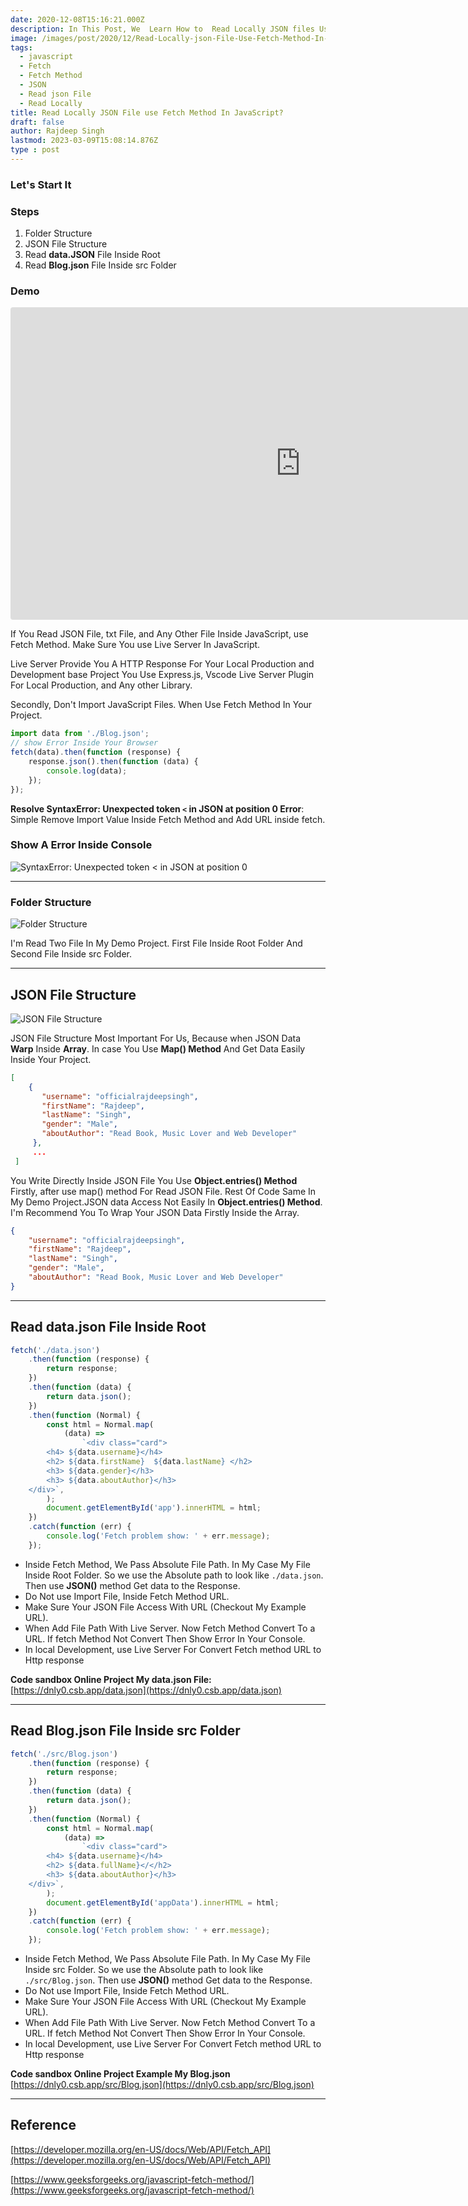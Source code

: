 ```yaml
---
date: 2020-12-08T15:16:21.000Z
description: In This Post, We  Learn How to  Read Locally JSON files Use Fetch Method In Javascript. But We Do Not Use Import MetHod For Reading JSON File.
image: /images/post/2020/12/Read-Locally-json-File-Use-Fetch-Method-In-JavaScript.png
tags:
  - javascript
  - Fetch
  - Fetch Method
  - JSON
  - Read json File
  - Read Locally
title: Read Locally JSON File use Fetch Method In JavaScript?
draft: false
author: Rajdeep Singh
lastmod: 2023-03-09T15:08:14.876Z
type : post
---
```


### Let's Start It

### Steps

1. Folder Structure
2. JSON File Structure
3. Read **data.JSON** File Inside Root
4. Read **Blog.json** File Inside src Folder

### Demo

<iframe width="928" height="500" src="https://codesandbox.io/embed/read-local-json-file-in-javascript-dnly0?file=/src/index.js:4-35" style="height:500px; border:0; border-radius: 4px; overflow:hidden;" sandbox="allow-modals allow-forms allow-popups allow-scripts allow-same-origin"></iframe>

If You Read JSON File, txt File, and Any Other File Inside JavaScript, use Fetch
Method. Make Sure You use Live Server In JavaScript.

Live Server Provide You A HTTP Response For Your Local Production and
Development base Project You Use Express.js, Vscode Live Server Plugin For Local
Production, and Any other Library.

Secondly, Don't Import JavaScript Files. When Use Fetch Method In Your Project.

```javascript
import data from './Blog.json';
// show Error Inside Your Browser
fetch(data).then(function (response) {
	response.json().then(function (data) {
		console.log(data);
	});
});
```

**Resolve SyntaxError: Unexpected token `<` in JSON at position 0 Error**:
Simple Remove Import Value Inside Fetch Method and Add URL inside fetch.

### Show A Error Inside Console

![SyntaxError: Unexpected token < in JSON at position 0](/images/post/2020/12/Error-json.png "SyntaxError: Unexpected token < in JSON at position 0")

---

### Folder Structure

![Folder Structure](/images/post/2020/12/Json-Folder-Str.png "Folder Structure")

I'm Read Two File In My Demo Project. First File Inside Root Folder And Second
File Inside src Folder.

---

## JSON File Structure

![JSON File Structure](/images/post/2020/12/Json-Str-LoOK-lIKE.png "JSON File Structure")

JSON File Structure Most Important For Us, Because when JSON Data **Warp**
Inside **Array**. In case You Use **Map() Method** And Get Data Easily Inside
Your Project.

```json
[
    {
       "username": "officialrajdeepsingh",
       "firstName": "Rajdeep",
       "lastName": "Singh",
       "gender": "Male",
       "aboutAuthor": "Read Book, Music Lover and Web Developer"
     },
     ...
 ]
```

You Write Directly Inside JSON File You Use **Object.entries() Method** Firstly,
after use map() method For Read JSON File. Rest Of Code Same In My Demo
Project.JSON data Access Not Easily In **Object.entries() Method**. I'm
Recommend You To Wrap Your JSON Data Firstly Inside the Array.

```json
{
	"username": "officialrajdeepsingh",
	"firstName": "Rajdeep",
	"lastName": "Singh",
	"gender": "Male",
	"aboutAuthor": "Read Book, Music Lover and Web Developer"
}
```

---

## Read data.json File Inside Root

```javascript
fetch('./data.json')
	.then(function (response) {
		return response;
	})
	.then(function (data) {
		return data.json();
	})
	.then(function (Normal) {
		const html = Normal.map(
			(data) =>
				`<div class="card"> 
        <h4> ${data.username}</h4>
        <h2> ${data.firstName}  ${data.lastName} </h2>
        <h3> ${data.gender}</h3>
        <h3> ${data.aboutAuthor}</h3>
    </div>`,
		);
		document.getElementById('app').innerHTML = html;
	})
	.catch(function (err) {
		console.log('Fetch problem show: ' + err.message);
	});
```

- Inside Fetch Method, We Pass Absolute File Path. In My Case My File Inside Root Folder. So we use the Absolute path to look like `./data.json`. Then use **JSON()** method Get data to the Response.
- Do Not use Import File, Inside Fetch Method URL.
- Make Sure Your JSON File Access With URL (Checkout My Example URL).
- When Add File Path With Live Server. Now Fetch Method Convert To a URL. If fetch Method Not Convert Then Show Error In Your Console.
- In local Development, use Live Server For Convert Fetch method URL to Http response

**Code sandbox Online Project My data.json File:**
[https://dnly0.csb.app/data.json](https://dnly0.csb.app/data.json)

---

## Read Blog.json File Inside src Folder

```javascript
fetch('./src/Blog.json')
	.then(function (response) {
		return response;
	})
	.then(function (data) {
		return data.json();
	})
	.then(function (Normal) {
		const html = Normal.map(
			(data) =>
				`<div class="card"> 
        <h4> ${data.username}</h4>
        <h2> ${data.fullName}</</h2>
        <h3> ${data.aboutAuthor}</h3>
    </div>`,
		);
		document.getElementById('appData').innerHTML = html;
	})
	.catch(function (err) {
		console.log('Fetch problem show: ' + err.message);
	});
```

- Inside Fetch Method, We Pass Absolute File Path. In My Case My File Inside src
  Folder. So we use the Absolute path to look like `./src/Blog.json`. Then use
  **JSON()** method Get data to the Response.
- Do Not use Import File, Inside Fetch Method URL.
- Make Sure Your JSON File Access With URL (Checkout My Example URL).
- When Add File Path With Live Server. Now Fetch Method Convert To a URL. If
  fetch Method Not Convert Then Show Error In Your Console.
- In local Development, use Live Server For Convert Fetch method URL to Http
  response

**Code sandbox Online Project Example My Blog.json**
[https://dnly0.csb.app/src/Blog.json](https://dnly0.csb.app/src/Blog.json)

---

## Reference

[https://developer.mozilla.org/en-US/docs/Web/API/Fetch_API](https://developer.mozilla.org/en-US/docs/Web/API/Fetch_API)

[https://www.geeksforgeeks.org/javascript-fetch-method/](https://www.geeksforgeeks.org/javascript-fetch-method/)
